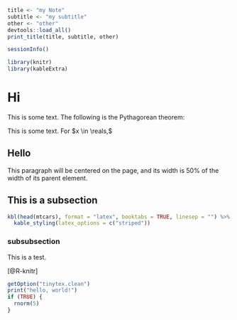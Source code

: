 ```r
title <- "my Note"
subtitle <- "my subtitle"
other <- "other"
devtools::load_all()
print_title(title, subtitle, other)
```

```r
sessionInfo()
```

```r
library(knitr)
library(kableExtra)
```


# Hi

This is some text. The following is the Pythagorean theorem:
\begin{align*}
  a^{2}+b^{2}=c^{2}
  .
\end{align*}

This is some text. For $x \in \reals,$
\uss
\begin{align*}
  2x^{2} + 3 \cdot \Ind{x > 2}
\end{align*}

## Hello

:::: {.center data-latex=""}

::: {.minipage data-latex="{.5\linewidth}"}
This paragraph will be centered on the page, and
its width is 50% of the width of its parent element.
:::

::::

## This is a subsection

```r
kbl(head(mtcars), format = "latex", booktabs = TRUE, linesep = "") %>%
  kable_styling(latex_options = c("striped"))
```

### subsubsection

This is a test.

[@R-knitr]

```r
getOption("tinytex.clean")
print("hello, world!")
if (TRUE) {
  rnorm(5)
}
```

\begin{align*}
  \Exp{X} &= \Exp{\CExp{X}{Y}} \\
  \Exp{X} &= \ExpB{\CExp{X}{Y}}
  .
\end{align*}
